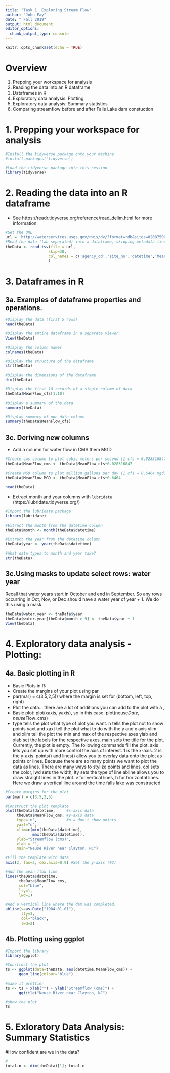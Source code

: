 ```yaml
---
title: "Task 1. Exploring Stream Flow"
author: "John Fay"
date: " Fall 2019"
output: html_document
editor_options: 
  chunk_output_type: console
---
```


```r
knitr::opts_chunk$set(echo = TRUE)
```

# Overview
 1. Prepping your workspace for analysis
 2. Reading the data into an R dataframe
 3. Dataframes in R
 4. Exploratory data analysis: Plotting
 5. Exploratory data analysis: Summary statistics
 6. Comparing streamflow before and after Falls Lake dam constuction
 
# 1. Prepping your workspace for analysis

```r
#Install the tidyverse package onto your machine
#install.packages('tidyverse')

#Load the tidyverse package into this session
library(tidyverse)

```

# 2. Reading the data into an R dataframe
 * See https://readr.tidyverse.org/reference/read_delim.html for more information
```r
#Get the URL 
url = 'http://waterservices.usgs.gov/nwis/dv/?format=rdb&sites=02087500&startDT=1930-10-01&endDT=2017-09-30&statCd=00003&parameterCd=00060&siteStatus=all'
#Read the data (tab separated) into a dataframe, skipping metadata lines, and assigning column names
theData <- read_tsv(file = url,
                   skip=30,
                   col_names = c('agency_cd','site_no','datetime','MeanFlow_cfs','Confidence'),
                   )
```

# 3. Dataframes in R
## 3a. Examples of dataframe properties and operations.
```r
#Display the data (first 5 rows)
head(theData)

#Display the entire dataframe in a separate viewer
View(theData)

#Display the column names
colnames(theData)

#Display the structure of the dataframe
str(theData)

#Display the dimensions of the dataframe
dim(theData)

#Display the first 10 records of a single column of data
theData$MeanFlow_cfs[1:10]

#Display a summary of the data
summary(theData)

#Display summary of one data column
summary(theData$MeanFlow_cfs)

```



## 3c. Deriving new columns
 * Add a column for water flow in CMS them MGD
```r
#Create cms column to plot cubic meters per second (1 cfs = 0.028316847 cms)
theData$MeanFlow_cms <- theData$MeanFlow_cfs*0.028316847
  
#Create MGD column to plot million gallons per day (1 cfs = 0.6464 mgd)
theData$MeanFlow_MGD <- theData$MeanFlow_cfs*0.6464

head(theData)
```

 * Extract month and year columns with `lubridate` (https://lubridate.tidyverse.org/)
```r
#Import the lubridate package
library(lubridate)

#Extract the month from the datetime column
theData$month <- month(theData$datetime)

#Extract the year from the datetime column
theData$year <- year(theData$datetime)

#What data types to month and year take?
str(theData)
```
 

## 3c.Using masks to update select rows: water year
Recall that water years start in October and end in September. So any rows occurring in Oct, Nov, or Dec should have a water year of year + 1. We do this using a mask
```r
theData$water.year <- theData$year 
theData$water.year[theData$month > 9] <- theData$year + 1
View(theData)
```

# 4. Exploratory data analysis - Plotting: 

## 4a. Basic plotting in R

* Basic Plots in R:
 * Create the margins of your plot using par
 * par(mar) = c(3,5,2,5)) where the margin is set for (bottom, left, top, right)
 * Plot the data… there are a lot of additions you can add to the plot with a ,
 * Basic plot: plot(xaxis, yaxis), so in this case: plot(neuse$Date, neuse$Flow_cms)
 * type tells the plot what type of plot you want. n tells the plot not to show points
        yaxt and xaxt tell the plot what to do with the y and x axis
        ylim and xlim tell the plot the min and max of the respective axes
        ylab and xlab set the labels for the respective axes. main sets the title for the plot.
    Currently, the plot is empty. The following commands fill the plot.
        axis lets you set up with more control the axis of interest. 1 is the x-axis. 2 is the y-axis.
        points() and lines() allow you to overlay data onto the plot as points or lines. Because there are so many points we want to plot the data as lines. There are many ways to stylize points and lines.
        col sets the color, lwd sets the width, lty sets the type of line
        abline allows you to draw straight lines in the plot. v for vertical lines, h for horizontal lines. Here we draw a vertical line around the time falls lake was constructed

```r
#Create margins for the plot
par(mar) = c(3,5,2,5) 

#Construct the plot template 
plot(theData$datetime,     #x-axis data
     theData$MeanFlow_cms, #y-axis data
     type='n',             #n = don't show points
     yaxt="n", 
     xlim=c(min(theData$datetime),
            max(theData$datetime)),
     ylab="Streamflow (cms)", 
     xlab = '', 
     main="Neuse River near Clayton, NC")

#Fill the template with data
axis(2, las=2, cex.axis=0.9) #Set the y-axis (#2)

#Add the mean flow line
lines(theData$datetime, 
      theData$MeanFlow_cms, 
      col="blue", 
      lty=1, 
      lwd=1)

#Add a vertical line where the dam was completed. 
abline(v=as.Date("1984-01-01"), 
       lty=3, 
       col="black", 
       lwd=2)
```

## 4b. Plotting using ggplot
```r
#Import the library
library(ggplot)

#Construct the plot
ts <- ggplot(data=theData, aes(datetime,MeanFlow_cms)) +
      geom_line(colour="blue")

#make it prettier
ts <- ts + xlab("") + ylab("Streamflow (cms)") +
      ggtitle("Neuse River near Clayton, NC")

#show the plot
ts
```

# 5. Exloratory Data Analysis: Summary Statistics
#How confident are we in the data?
```r
#
total.n <- dim(theData)[1]; total.n
```
